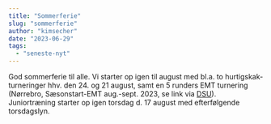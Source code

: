 ```yaml
---
title: "Sommerferie"
slug: "sommerferie"
author: "kimsecher"
date: "2023-06-29"
tags: 
  - "seneste-nyt"
---
```


God sommerferie til alle. Vi starter op igen til august med bl.a. to hurtigskak-turneringer hhv. den 24. og 21 august, samt en 5 runders EMT turnering (Nørrebro, Sæsonstart-EMT aug.-sept. 2023, se link via [DSU](https://turnering.skak.dk/TournamentActive/Details?tourId=28176)). Juniortræning starter op igen torsdag d. 17 august med efterfølgende torsdagslyn.
